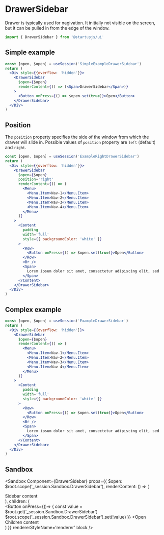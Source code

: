 
# DrawerSidebar

Drawer is typically used for nagivation. It initially not visible on the screen, but it can be pulled in from the edge of the window.

```jsx
import { DrawerSidebar } from '@startupjs/ui'
```

## Simple example

```jsx example
const [open, $open] = useSession('SimpleExampleDrawerSidebar')
return (
  <Div style={{overflow: 'hidden'}}>
    <DrawerSidebar
      $open={$open}
      renderContent={() => (<Span>DrawerSidebar</Span>)}
    >
      <Button onPress={() => $open.set(true)}>Open</Button>
    </DrawerSidebar>
  </Div>
)
```

## Position

The `position` property specifies the side of the window from which the drawer will slide in. Possible values of `position` property are `left` (default) and `right`.

```jsx example no-scroll
const [open, $open] = useSession('ExampleRightDrawerSidebar')
return (
  <Div style={{overflow: 'hidden'}}>
    <DrawerSidebar
      $open={$open}
      position='right'
      renderContent={() => (
        <Menu>
          <Menu.Item>Nav-1</Menu.Item>
          <Menu.Item>Nav-2</Menu.Item>
          <Menu.Item>Nav-3</Menu.Item>
          <Menu.Item>Nav-4</Menu.Item>
        </Menu>
      )}
    >
      <Content
        padding
        width='full'
        style={{ backgroundColor: 'white' }}
      >
        <Row>
          <Button onPress={() => $open.set(true)}>Open</Button>
        </Row>
        <Br />
        <Span>
          Lorem ipsum dolor sit amet, consectetur adipiscing elit, sed do eiusmod tempor incididunt ut labore et dolore magna aliqua. Rhoncus dolor purus non enim praesent elementum facilisis leo vel. Risus at ultrices mi tempus imperdiet. Semper risus in hendrerit gravida rutrum quisque non tellus.
        </Span>
      </Content>
    </DrawerSidebar>
  </Div>
)
```

## Complex example

```jsx example no-scroll
const [open, $open] = useSession('ExampleDrawerSidebar')
return (
  <Div style={{overflow: 'hidden'}}>
    <DrawerSidebar
      $open={$open}
      renderContent={() => (
        <Menu>
          <Menu.Item>Nav-1</Menu.Item>
          <Menu.Item>Nav-2</Menu.Item>
          <Menu.Item>Nav-3</Menu.Item>
          <Menu.Item>Nav-4</Menu.Item>
        </Menu>
      )}
    >
      <Content
        padding
        width='full'
        style={{ backgroundColor: 'white' }}
      >
        <Row>
          <Button onPress={() => $open.set(true)}>Open</Button>
        </Row>
        <Br />
        <Span>
          Lorem ipsum dolor sit amet, consectetur adipiscing elit, sed do eiusmod tempor incididunt ut labore et dolore magna aliqua. Rhoncus dolor purus non enim praesent elementum facilisis leo vel. Risus at ultrices mi tempus imperdiet. Semper risus in hendrerit gravida rutrum quisque non tellus.
        </Span>
      </Content>
    </DrawerSidebar>
  </Div>
)
```

## Sandbox

<Sandbox
  Component={DrawerSidebar}
  props={{
    $open: $root.scope('_session.Sandbox.DrawerSidebar'),
    renderContent: () => (
      <Div styleName='sidebar'>
        <Span>Sidebar content</Span>
      </Div>
    ),
    children: (
      <Div styleName='content'>
        <Button
          onPress={()=> {
            const value = $root.get('_session.Sandbox.DrawerSidebar')
            $root.scope('_session.Sandbox.DrawerSidebar').set(!value)
          }}
        >Open</Button>
        <Br />
        <Span>Children content</Span>
      </Div>
    )
  }}
  rendererStyleName='renderer'
  block
/>
